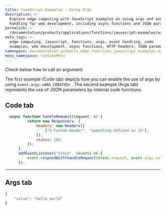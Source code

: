 ```yaml
---
title: JavaScript Examples - Using Args
description: >-
  Explore edge computing with JavaScript examples on using args and event
  handling for web development, including async functions and JSON parameters.
permalink: >-
  /documentation/products/applications/functions/javascript-examples/using-args/
meta_tags: >-
  edge computing, javascript, functions, args, event handling, code
  examples, web development, async functions, HTTP headers, JSON parameters
namespace: documentation_products_edge_functions_javascript_examples_using_args
menu_namespace: runtimeMenu
---
```


Check below how to call an argument:

The first example (Code tab) depicts how you can enable the use of args by using ``event.args.<ARG_CREATED>`` . The second example (Args tab) represents the use of JSON parameters by internal code functions.

## Code tab

```js
  async function handleRequest(request, v) {
          return new Response(v, {
              headers: new Headers([
                  ["X-Custom-Header", "something defined on JS"],
              ]),
              status: 200,
          });
      }
      addEventListener("fetch", (event) => {
          event.respondWith(handleRequest(event.request, event.args.value));
      });
```

---

## Args tab

```js
{
    "value": "hello_world"
}
```




